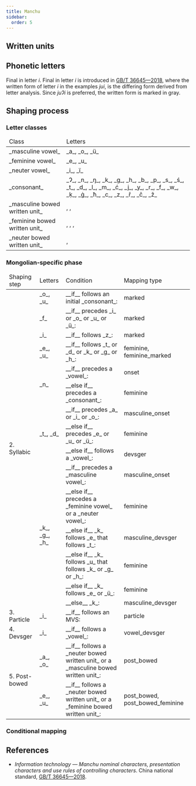 ```yaml
---
title: Manchu
sidebar:
  order: 5
---
```




## Written units

<WrittenUnitTable locale={locale} />

## Phonetic letters

<LetterTable locale={locale} />

Final <Mong written="AI" /> in letter _i_. Final <Mong written="AI" /> in letter _i_ is introduced in [GB/T 36645—2018](https://openstd.samr.gov.cn/bzgk/gb/newGbInfo?hcno=67DA394E47B970F80BBABE5511B9AAE2), where the written form <Mong written="AI" /> of letter _i_ in the examples _jui_, is the differing form derived from letter analysis. Since _juɁi_ is preferred, the written form is marked in gray.

## Shaping process

### Letter classes

<table>
  <thead>
    <tr>
      <td>Class</td>
      <td>Letters</td>
    </tr>
  </thead>
  <tbody>
    <tr>
      <td> _masculine vowel_ </td>
      <td> _a_, _o_, _ü_ </td>
    </tr>
    <tr>
      <td> _feminine vowel_ </td>
      <td> _e_, _u_ </td>
    </tr>
    <tr>
      <td> _neuter vowel_ </td>
      <td> _i_, _ï_ </td>
    </tr>
    <tr>
      <td> _consonant_ </td>
      <td> _Ɂ_, _n_, _ŋ_, _k_, _g_, _h_, _b_, _p_, _s_, _ś_, _t_, _d_, _l_, _m_, _ć_, _j_, _y_, _r_, _f_, _w_, _ḳ_, _ġ_, _ħ_, _c_, _z_, _ř_, _č_, _ž_ </td>
    </tr>
    <tr>
      <td> _masculine bowed written unit_ </td>
      <td>
        <Mong written="K2" />, <Mong written="K̇" />, <Mong written="K̊" />
      </td>
    </tr>
    <tr>
      <td> _feminine bowed written unit_ </td>
      <td>
        <Mong written="G" />, <Mong written="Ġ" />, <Mong written="G̊" />, <Mong written="G̈" />
      </td>
    </tr>
    <tr>
      <td> _neuter bowed written unit_ </td>
      <td>
        <Mong written="B" />, <Mong written="P̣" />
      </td>
    </tr>
  </tbody>
</table>

### Mongolian-specific phase

<table>
  <thead>
    <tr>
      <td>Shaping step</td>
      <td>Letters</td>
      <td>Condition</td>
      <td>Mapping type</td>
    </tr>
  </thead>
  <tbody>
    <tr>
      <td rowspan="15">2. Syllabic</td>
      <td>_o_, _u_</td>
      <td>__if__ follows an initial _consonant_:</td>
      <td>marked</td>
    </tr>
    <tr>
      <td>_f_</td>
      <td>__if__ precedes _i_ or _o_ or _u_ or _ü_:</td>
      <td>marked</td>
    </tr>
    <tr>
      <td>_i_</td>
      <td>__if__ follows _z_:</td>
      <td>marked</td>
    </tr>
    <tr>
      <td>_e_, _u_</td>
      <td>__if__ follows _t_ or _d_ or _k_ or _g_ or _h_:</td>
      <td>feminine, feminine_marked</td>
    </tr>
    <tr>
      <td rowspan="2">_n_</td>
      <td>__if__ precedes a _vowel_:</td>
      <td>onset</td>
    </tr>
    <tr>
      <td>__else if__ precedes a _consonant_:</td>
      <td>feminine</td>
    </tr>
    <tr>
      <td rowspan="3">_t_, _d_</td>
      <td>__if__ precedes _a_ or _i_ or _o_:</td>
      <td>masculine_onset</td>
    </tr>
    <tr>
      <td>__else if__ precedes _e_ or _u_ or _ü_:</td>
      <td>feminine</td>
    </tr>
    <tr>
      <td>__else if__ follows a _vowel_:</td>
      <td>devsger</td>
    </tr>
    <tr>
      <td rowspan="6">_k_, _g_, _h_</td>
      <td>__if__ precedes a _masculine vowel_:</td>
      <td>masculine_onset</td>
    </tr>
    <tr>
      <td>__else if__ precedes a _feminine vowel_ or a _neuter vowel_:</td>
      <td>feminine</td>
    </tr>
    <tr>
      <td>__else if__ _k_ follows _e_ that follows _t_:</td>
      <td>masculine_devsger</td>
    </tr>
    <tr>
      <td>__else if__ _k_ follows _u_ that follows _k_ or _g_ or _h_:</td>
      <td>feminine</td>
    </tr>
    <tr>
      <td>__else if__ _k_ follows _e_ or _ü_:</td>
      <td>feminine</td>
    </tr>
    <tr>
      <td>__else__ _k_:</td>
      <td>masculine_devsger</td>
    </tr>
    <tr>
      <td>3. Particle</td>
      <td>_i_</td>
      <td>__if__ follows an MVS:</td>
      <td>particle</td>
    </tr>
    <tr>
      <td>4. Devsger</td>
      <td>_i_</td>
      <td>__if__ follows a _vowel_:</td>
      <td>vowel_devsger</td>
    </tr>
    <tr>
      <td rowspan="2">5. Post-bowed</td>
      <td>_a_, _o_</td>
      <td>__if__ follows a _neuter bowed written unit_ or a _masculine bowed written unit_:</td>
      <td>post_bowed</td>
    </tr>
    <tr>
      <td>_e_, _u_</td>
      <td>__if__ follows a _neuter bowed written unit_ or a _feminine bowed written unit_:</td>
      <td>post_bowed, post_bowed_feminine</td>
    </tr>
  </tbody>
</table>

### Conditional mapping

<ConditionalMappingTable locale={locale} />

## References

- _Information technology — Manchu nominal characters, presentation characters and use rules of controlling characters_. China national standard, [GB/T 36645—2018](https://openstd.samr.gov.cn/bzgk/gb/newGbInfo?hcno=67DA394E47B970F80BBABE5511B9AAE2).
